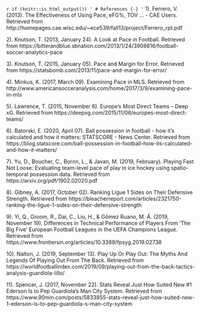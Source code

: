 `r if (knitr::is_html_output()) '
# References {-}
'`
1). Ferrero, V. (2013). The Effectiveness of Using Pace, eFG%, TOV ... - CAE Users. Retrieved from http://homepages.cae.wisc.edu/~ece539/fall13/project/Ferrero_rpt.pdf

2). Knutson, T. (2013, January 24). A Look at Pace in Football. Retrieved from https://bitterandblue.sbnation.com/2013/1/24/3908816/football-soccer-analytics-pace

3). Knutson, T. (2015, January 05). Pace and Margin for Error. Retrieved from https://statsbomb.com/2013/11/pace-and-margin-for-error/

4). Minkus, K. (2017, March 09). Examining Pace in MLS. Retrieved from http://www.americansocceranalysis.com/home/2017/3/9/examining-pace-in-mls

5). Lawrence, T. (2015, November 6). Europe’s Most Direct Teams – Deep xG. Retrieved from https://deepxg.com/2015/11/06/europes-most-direct-teams/

6). Batorski, E. (2020, April 07). Ball possession in football - how it's calculated and how it matters: STATSCORE - News Center. Retrieved from https://blog.statscore.com/ball-possession-in-football-how-its-calculated-and-how-it-matters/

7). Yu, D., Boucher, C., Bornn, L., & Javan, M. (2019, February). Playing Fast Not Loose: Evaluating team-level pace of play in ice hockey using spatio-temporal possession data. Retrieved from https://arxiv.org/pdf/1902.02020.pdf

8). Gibney, A. (2017, October 02). Ranking Ligue 1 Sides on Their Defensive Strength. Retrieved from https://bleacherreport.com/articles/2321750-ranking-the-ligue-1-sides-on-their-defensive-strength

9). Yi, Q., Groom, R., Dai, C., Liu, H., & Gómez Ruano, M. Á. (2019, November 19). Differences in Technical Performance of Players From 'The Big Five' European Football Leagues in the UEFA Champions League. Retrieved from https://www.frontiersin.org/articles/10.3389/fpsyg.2019.02738

10). Nalton, J. (2019, September 13). Play Up Or Play Out: The Myths And Legends Of Playing Out From The Back. Retrieved from https://worldfootballindex.com/2019/09/playing-out-from-the-back-tactics-analysis-guardiola-lillo/

11). Spencer, J. (2017, November 22). Stats Reveal Just How Suited New #1 Ederson Is to Pep Guardiola's Man City System. Retrieved from https://www.90min.com/posts/5833855-stats-reveal-just-how-suited-new-1-ederson-is-to-pep-guardiola-s-man-city-system